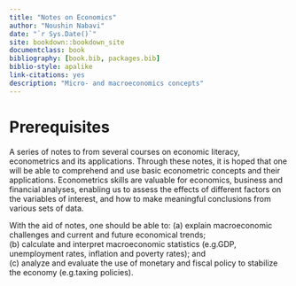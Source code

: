 ```yaml
--- 
title: "Notes on Economics"
author: "Noushin Nabavi"
date: "`r Sys.Date()`"
site: bookdown::bookdown_site
documentclass: book
bibliography: [book.bib, packages.bib]
biblio-style: apalike
link-citations: yes
description: "Micro- and macroeconomics concepts"
---
```


# Prerequisites

A series of notes to from several courses on economic literacy, econometrics and its applications. Through these notes, it is hoped that one will be able to comprehend and use basic econometric concepts and their applications. 
Econometrics skills are valuable for economics, business and financial analyses, enabling us to assess the effects of different factors on the variables of interest, and how to make meaningful conclusions from various sets of data.

With the aid of notes, one should be able to: 
(a) explain  macroeconomic challenges and current and future economical trends;   
(b) calculate and interpret macroeconomic statistics (e.g.GDP, unemployment rates, inflation and poverty rates); and   
(c) analyze and evaluate the use of monetary and fiscal policy to stabilize the economy (e.g.taxing policies).  




